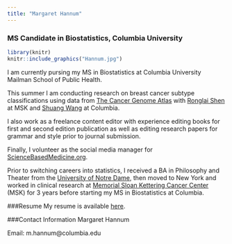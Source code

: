 ```yaml
---
title: "Margaret Hannum"
---
```


### MS Candidate in Biostatistics, Columbia University

```r
library(knitr)
knitr::include_graphics("Hannum.jpg")
```

I am currently pursing my MS in Biostatistics at Columbia University Mailman School of Public Health. 

This summer I am conducting research on breast cancer subtype classifications using data from [The Cancer Genome Atlas](https://cancergenome.nih.gov/) with [Ronglai Shen](https://www.mskcc.org/profile/ronglai-shen) at MSK and [Shuang Wang](https://www.mailman.columbia.edu/people/our-faculty/sw2206) at Columbia.

I also work as a freelance content editor with experience editing books for first and second edition publication as well as editing research papers for grammar and style prior to journal submission.

Finally, I volunteer as the social media manager for [ScienceBasedMedicine.org](https://sciencebasedmedicine.org/). 

Prior to switching careers into statistics, I received a BA in Philosophy and Theater from the [University of Notre Dame](https://www.nd.edu/), then moved to New York and worked in clinical research at [Memorial Sloan Kettering Cancer Center](https://www.mskcc.org/) (MSK) for 3 years before starting my MS in Biostatistics at Columbia. 

###Resume
My resume is available <a href="Downloads/Hannum Resume 2017May16.pdf">here</a>.

###Contact Information
Margaret Hannum

Email: m.hannum@columbia.edu